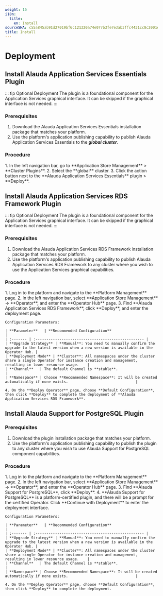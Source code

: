 ```yaml
---
weight: 15
i18n:
  title:
    en: Install
sourceSHA: c55a845ab91d27019bf6c121320a74e077b3fe7e3ab3ffc4431cc8c2001d9fb3
title: Install
---
```


# Deployment

## Install Alauda Application Services Essentials Plugin

::: tip Optional Deployment
The plugin is a foundational component for the Application Services graphical interface. It can be skipped if the graphical interface is not needed.
:::

### Prerequisites

1. Download the Alauda Application Services Essentials installation package that matches your platform.
2. Use the platform's application publishing capability to publish Alauda Application Services Essentials to the ***global cluster***.

### Procedure

<Tabs>
  <Tab label="Web Console">
    1. In the left navigation bar, go to **Application Store Management** > **Cluster Plugins**.
    2. Select the **global** cluster.
    3. Click the action button next to the **Alauda Application Services Essentials** plugin > **Deploy**.
  </Tab>
</Tabs>

## Install Alauda Application Services RDS Framework Plugin

::: tip Optional Deployment
The plugin is a foundational component for the Application Services graphical interface. It can be skipped if the graphical interface is not needed.
:::

### Prerequisites

1. Download the Alauda Application Services RDS Framework installation package that matches your platform.
2. Use the platform's application publishing capability to publish Alauda Application Services RDS Framework to any cluster where you wish to use the Application Services graphical capabilities.

### Procedure

<Tabs>
  <Tab label="Web Console">
    1. Log in to the platform and navigate to the **Platform Management** page.
    2. In the left navigation bar, select **Application Store Management** -> **Operator**, and enter the **Operator Hub** page.
    3. Find **Alauda Application Services RDS Framework**, click **Deploy**, and enter the deployment page.

    Configuration Parameters:

    | **Parameter**   | **Recommended Configuration**                                            |
    | :------- | :-------------------------------------------------- |
    | **Upgrade Strategy** | **Manual**: You need to manually confirm the upgrade to the latest version when a new version is available in the Operator Hub. |
    | **Deployment Mode** | **Cluster**: All namespaces under the cluster share a single Operator for instance creation and management, resulting in lower resource usage.    |
    | **Channel**   | The default Channel is **stable**.                           |
    | **Namespace** | Choose **Recommended Namespace**: It will be created automatically if none exists.                               |

    4. On the **Deploy Operator** page, choose **Default Configuration**, then click **Deploy** to complete the deployment of **Alauda Application Services RDS Framework**.
  </Tab>
</Tabs>

## Install Alauda Support for PostgreSQL Plugin

### Prerequisites

1. Download the plugin installation package that matches your platform.
2. Use the platform's application publishing capability to publish the plugin to any cluster where you wish to use Alauda Support for PostgreSQL component capabilities.

### Procedure

<Tabs>
  <Tab label="Web Console">
    1. Log in to the platform and navigate to the **Platform Management** page.
    2. In the left navigation bar, select **Application Store Management** -> **Operator**, and enter the **Operator Hub** page.
    3. Find **Alauda Support for PostgreSQL**, click **Deploy**.
    4. **Alauda Support for PostgreSQL** is a platform-certified plugin, and there will be a prompt for the certified Operator. Click **Continue with Deployment** to enter the deployment interface.

    Configuration Parameters:

    | **Parameter**   | **Recommended Configuration**                                            |
    | :------- | :-------------------------------------------------- |
    | **Upgrade Strategy** | **Manual**: You need to manually confirm the upgrade to the latest version when a new version is available in the Operator Hub. |
    | **Deployment Mode** | **Cluster**: All namespaces under the cluster share a single Operator for instance creation and management, resulting in lower resource usage.    |
    | **Channel**   | The default Channel is **stable**.                           |
    | **Namespace** | Choose **Recommended Namespace**: It will be created automatically if none exists.                               |

    4. On the **Deploy Operator** page, choose **Default Configuration**, then click **Deploy** to complete the deployment.
  </Tab>
</Tabs>
